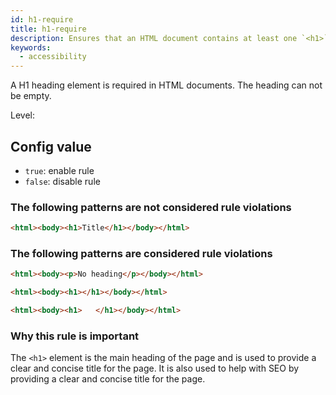 ```yaml
---
id: h1-require
title: h1-require
description: Ensures that an HTML document contains at least one `<h1>` element for proper document structure and accessibility.
keywords:
  - accessibility
---
```



A H1 heading element is required in HTML documents. The heading can not be empty.

Level: <Badge text="Warning" variant="caution" />

## Config value

- `true`: enable rule
- `false`: disable rule

### The following patterns are **not** considered rule violations

```html
<html><body><h1>Title</h1></body></html>
```

### The following patterns are considered rule violations

```html
<html><body><p>No heading</p></body></html>
```

```html
<html><body><h1></h1></body></html>
```

```html
<html><body><h1>   </h1></body></html>
```

### Why this rule is important

The `<h1>` element is the main heading of the page and is used to provide a clear and concise title for the page. It is also used to help with SEO by providing a clear and concise title for the page.
